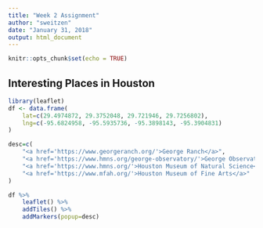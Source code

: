 ```yaml
---
title: "Week 2 Assignment"
author: "sweitzen"
date: "January 31, 2018"
output: html_document
---
```


```r
knitr::opts_chunk$set(echo = TRUE)
```

## Interesting Places in Houston

```r
library(leaflet)
df <- data.frame(
    lat=c(29.4974872, 29.3752048, 29.721946, 29.7256802),
    lng=c(-95.6824958, -95.5935736, -95.3898143, -95.3904831)
)

desc=c(
    "<a href='https://www.georgeranch.org/'>George Ranch</a>", 
    "<a href='https://www.hmns.org/george-observatory/'>George Observatory</a>", 
    "<a href='https://www.hmns.org/'>Houston Museum of Natural Science</a>", 
    "<a href='https://www.mfah.org/'>Houston Museum of Fine Arts</a>"
)

df %>%
    leaflet() %>%
    addTiles() %>%
    addMarkers(popup=desc)
```


